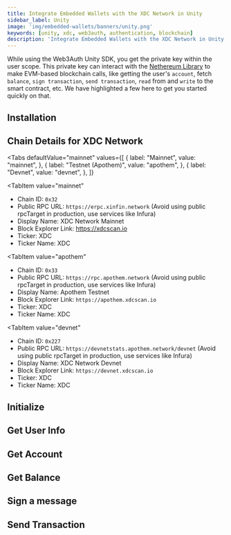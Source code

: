 ```yaml
---
title: Integrate Embedded Wallets with the XDC Network in Unity
sidebar_label: Unity
image: 'img/embedded-wallets/banners/unity.png'
keywords: [unity, xdc, web3auth, authentication, blockchain]
description: 'Integrate Embedded Wallets with the XDC Network in Unity | Embedded Wallets'
---
```



<SEO
  title="Integrate Embedded Wallets with the XDC Network in Unity"
  description="Integrate Embedded Wallets with the XDC Network in Unity | Embedded Wallets"
  image="https://docs.metamask.io/img/embedded-wallets/banners/xdc.png"
  slug="/embedded-wallets/connect-blockchain/evm/xdc/unity"
/>

While using the Web3Auth Unity SDK, you get the private key within the user scope. This private key can interact with the [Nethereum Library](https://nethereum.com/) to make EVM-based blockchain calls, like getting the user's `account`, fetch `balance`, `sign transaction`, `send transaction`, `read` from and `write` to the smart contract, etc. We have highlighted a few here to get you started quickly on that.

## Installation

<InstallationSnippet />

## Chain Details for XDC Network

<Tabs
 defaultValue="mainnet"
  values={[
    { label: "Mainnet", value: "mainnet", },
    { label: "Testnet (Apothem)", value: "apothem", },
    { label: "Devnet", value: "devnet", },
  ]}
>
<TabItem
  value="mainnet"
>

- Chain ID: `0x32`
- Public RPC URL: `https://erpc.xinfin.network` (Avoid using public rpcTarget in production, use services like Infura)
- Display Name: XDC Network Mainnet
- Block Explorer Link: https://xdcscan.io
- Ticker: XDC
- Ticker Name: XDC

</TabItem>

<TabItem
  value="apothem"
>

- Chain ID: `0x33`
- Public RPC URL: `https://rpc.apothem.network` (Avoid using public rpcTarget in production, use services like Infura)
- Display Name: Apothem Testnet
- Block Explorer Link: `https://apothem.xdcscan.io`
- Ticker: XDC
- Ticker Name: XDC

</TabItem>

<TabItem
  value="devnet"
>

- Chain ID: `0x227`
- Public RPC URL: `https://devnetstats.apothem.network/devnet` (Avoid using public rpcTarget in production, use services like Infura)
- Display Name: XDC Network Devnet
- Block Explorer Link: `https://devnet.xdcscan.io`
- Ticker: XDC
- Ticker Name: XDC

</TabItem>
</Tabs>

## Initialize

<InitialisationSnippet />

## Get User Info

<UserInfoSnippet />

## Get Account

<GetAccountSnippet />

## Get Balance

<GetBalanceSnippet />

## Sign a message

<SignMessageSnippet />

## Send Transaction

<SendTransactionSnippet />
